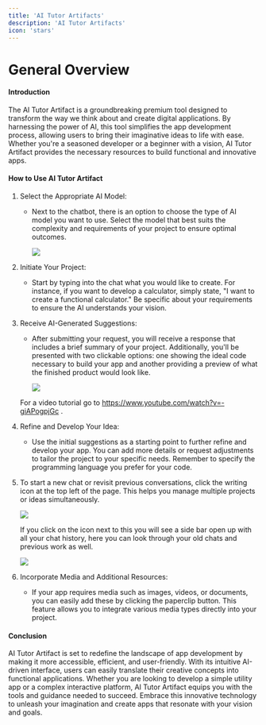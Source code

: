```yaml
---
title: 'AI Tutor Artifacts'
description: 'AI Tutor Artifacts'
icon: 'stars'
---
```


General Overview
================

#### Introduction

The AI Tutor Artifact is a groundbreaking premium tool designed to transform the way we think about and create digital applications. By harnessing the power of AI, this tool simplifies the app development process, allowing users to bring their imaginative ideas to life with ease. Whether you're a seasoned developer or a beginner with a vision, AI Tutor Artifact provides the necessary resources to build functional and innovative apps.

#### How to Use AI Tutor Artifact

1.  Select the Appropriate AI Model:

    -   Next to the chatbot, there is an option to choose the type of AI model you want to use. Select the model that best suits the complexity and requirements of your project to ensure optimal outcomes.

        ![](https://docs.myapps.ai/storage/page_media/c96efc01-a9ad-4fb3-af3f-966201513bcb.png)
2.  Initiate Your Project:

    -   Start by typing into the chat what you would like to create. For instance, if you want to develop a calculator, simply state, "I want to create a functional calculator." Be specific about your requirements to ensure the AI understands your vision.

3.  Receive AI-Generated Suggestions:

    -   After submitting your request, you will receive a response that includes a brief summary of your project. Additionally, you'll be presented with two clickable options: one showing the ideal code necessary to build your app and another providing a preview of what the finished product would look like.

        ![](https://docs.myapps.ai/storage/page_media/302a4f91-2d16-4f79-967e-7143ceaa9e0b.png)

    For a video tutorial go to <https://www.youtube.com/watch?v=-giAPogpjGc> .

4.  Refine and Develop Your Idea:

    -   Use the initial suggestions as a starting point to further refine and develop your app. You can add more details or request adjustments to tailor the project to your specific needs. Remember to specify the programming language you prefer for your code.

5.  To start a new chat or revisit previous conversations, click the writing icon at the top left of the page. This helps you manage multiple projects or ideas simultaneously.

    ![](https://docs.myapps.ai/storage/page_media/78fab66b-8227-4f68-a80a-b3a61207993c.png)

    If you click on the icon next to this you will see a side bar open up with all your chat history, here you can look through your old chats and previous work as well.

    ![](https://docs.myapps.ai/storage/page_media/0c59366c-0fda-4343-be24-8fc16a7c40e1.png)
6.  Incorporate Media and Additional Resources:

    -   If your app requires media such as images, videos, or documents, you can easily add these by clicking the paperclip button. This feature allows you to integrate various media types directly into your project.

#### Conclusion

AI Tutor Artifact is set to redefine the landscape of app development by making it more accessible, efficient, and user-friendly. With its intuitive AI-driven interface, users can easily translate their creative concepts into functional applications. Whether you are looking to develop a simple utility app or a complex interactive platform, AI Tutor Artifact equips you with the tools and guidance needed to succeed. Embrace this innovative technology to unleash your imagination and create apps that resonate with your vision and goals.
